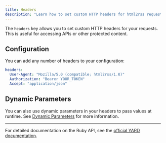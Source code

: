 ```yaml
---
title: Headers
description: "Learn how to set custom HTTP headers for html2rss requests. Add authentication, user agents, and API keys to access protected content."
---
```


The `headers` key allows you to set custom HTTP headers for your requests. This is useful for accessing APIs or other protected content.

## Configuration

You can add any number of headers to your configuration:

```yaml
headers:
  User-Agent: "Mozilla/5.0 (compatible; html2rss/1.0)"
  Authorization: "Bearer YOUR_TOKEN"
  Accept: "application/json"
```

## Dynamic Parameters

You can also use dynamic parameters in your headers to pass values at runtime. See [Dynamic Parameters](/ruby-gem/how-to/dynamic-parameters) for more information.

---

For detailed documentation on the Ruby API, see the [official YARD documentation](https://www.rubydoc.info/gems/html2rss).
